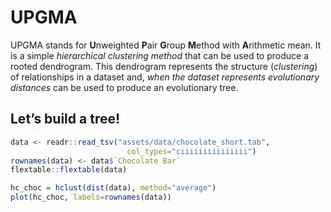 # UPGMA

UPGMA stands for **U**nweighted **P**air **G**roup **M**ethod with **A**rithmetic mean. It is a simple _hierarchical clustering method_ that can be used to produce a rooted dendrogram. This dendrogram represents the structure (_clustering_) of relationships in a dataset and, _when the dataset represents evolutionary distances_ can be used to produce an evolutionary tree.

## Let's build a tree!

```r
data <- readr::read_tsv("assets/data/chocolate_short.tab",
                          col_types="ciiiiiiiiiiiiiii")
rownames(data) <- data$`Chocolate Bar`
flextable::flextable(data)
```


```r
hc_choc = hclust(dist(data), method="average")
plot(hc_choc, labels=rownames(data))
```